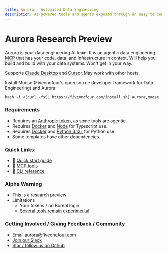 ```yaml
---
title: Aurora - Automated Data Engineering
description: AI-powered tools and agents exposed through an easy to configure MCP server for data engineering and infrastructure
---
```



# Aurora Research Preview

Aurora is your data engineering AI team. It is an agentic data engineering [MCP](https://modelcontextprotocol.io/introduction) that has your code, data, and infrastructure in context. Will help you build and build with your data systems. Won't get in your way.

Supports [Claude Desktop](https://claude.ai/download) and [Cursor](https://www.cursor.com/). May work with other hosts.

Install Moose (Fiveonefour's open source developer framework for Data Engineering) and Aurora:

```
bash -i <(curl -fsSL https://fiveonefour.com/install.sh) aurora,moose
```

### Requirements

- Requires an [Anthropic token](https://www.anthropic.com/), as some tools are agentic.
- Requires [Docker](https://www.docker.com/) and [Node](https://nodejs.org/en) for Typescript use.  
- Requires [Docker](https://www.docker.com/) and [Python 3.12+](https://www.python.org/downloads/) for Python use. 
- Some templates have other dependencies. 

### Quick Links:

- 🔗 [Quick start guide](https://docs.fiveonefour.com/aurora/quickstart)
- 🔗 [MCP tools](https://docs.fiveonefour.com/aurora/tool-reference)
- 🔗 [CLI reference](https://docs.fiveonefour.com/aurora/cli-reference)

### Alpha Warning

- This is a research preview
- Limitations
    - Your tokens / no Boreal login
    - [Several tools remain experimental](https://docs.fiveonefour.com/aurora/tool-reference#experimental-tools)

### Getting Involved / Giving Feedback / Community

- [Email aurora@fiveonefour.com](mailto:aurora@fiveonefour.com)
- [Join our Slack](https://join.slack.com/t/moose-community/shared_invite/zt-2fjh5n3wz-cnOmM9Xe9DYAgQrNu8xKxg)
- [Star / follow us on Github](https://github.com/514-labs/moose)
